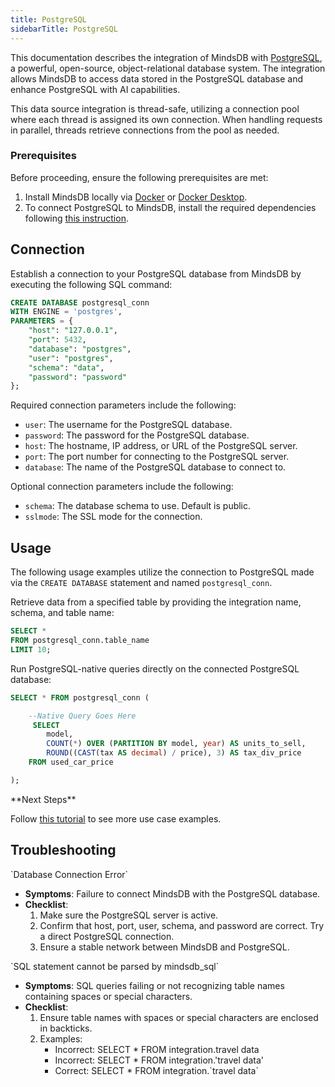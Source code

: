 ```yaml
---
title: PostgreSQL
sidebarTitle: PostgreSQL
---
```


This documentation describes the integration of MindsDB with [PostgreSQL](https://www.postgresql.org/), a powerful, open-source, object-relational database system. 
The integration allows MindsDB to access data stored in the PostgreSQL database and enhance PostgreSQL with AI capabilities.

<Tip>
This data source integration is thread-safe, utilizing a connection pool where each thread is assigned its own connection. When handling requests in parallel, threads retrieve connections from the pool as needed.
</Tip>

### Prerequisites

Before proceeding, ensure the following prerequisites are met:

 1. Install MindsDB locally via [Docker](https://docs.mindsdb.com/setup/self-hosted/docker) or [Docker Desktop](https://docs.mindsdb.com/setup/self-hosted/docker-desktop).
 2. To connect PostgreSQL to MindsDB, install the required dependencies following [this instruction](https://docs.mindsdb.com/setup/self-hosted/docker#install-dependencies).

## Connection

Establish a connection to your PostgreSQL database from MindsDB by executing the following SQL command:

```sql
CREATE DATABASE postgresql_conn 
WITH ENGINE = 'postgres', 
PARAMETERS = {
    "host": "127.0.0.1",
    "port": 5432,
    "database": "postgres",
    "user": "postgres",
    "schema": "data",
    "password": "password"
};
```

Required connection parameters include the following:

*    `user`: The username for the PostgreSQL database.
*    `password`: The password for the PostgreSQL database.
*    `host`: The hostname, IP address, or URL of the PostgreSQL server.
*    `port`: The port number for connecting to the PostgreSQL server.
*    `database`: The name of the PostgreSQL database to connect to.

Optional connection parameters include the following:

*    `schema`: The database schema to use. Default is public.
*    `sslmode`: The SSL mode for the connection.

## Usage

The following usage examples utilize the connection to PostgreSQL made via the `CREATE DATABASE` statement and named `postgresql_conn`.

Retrieve data from a specified table by providing the integration name, schema, and table name:

```sql
SELECT *
FROM postgresql_conn.table_name
LIMIT 10;
```

Run PostgreSQL-native queries directly on the connected PostgreSQL database:

```sql
SELECT * FROM postgresql_conn (

    --Native Query Goes Here
     SELECT 
        model, 
        COUNT(*) OVER (PARTITION BY model, year) AS units_to_sell, 
        ROUND((CAST(tax AS decimal) / price), 3) AS tax_div_price
    FROM used_car_price

);
```

<Tip>
**Next Steps**

Follow [this tutorial](https://docs.mindsdb.com/use-cases/predictive_analytics/house-sales-forecasting) to see more use case examples.
</Tip>

## Troubleshooting

<Warning>
`Database Connection Error`

* **Symptoms**: Failure to connect MindsDB with the PostgreSQL database.
* **Checklist**:
    1. Make sure the PostgreSQL server is active.
    2. Confirm that host, port, user, schema, and password are correct. Try a direct PostgreSQL connection.
    3. Ensure a stable network between MindsDB and PostgreSQL.
</Warning>

<Warning>
`SQL statement cannot be parsed by mindsdb_sql`

* **Symptoms**: SQL queries failing or not recognizing table names containing spaces or special characters.
* **Checklist**:
    1. Ensure table names with spaces or special characters are enclosed in backticks.
    2. Examples:
        * Incorrect: SELECT * FROM integration.travel data
        * Incorrect: SELECT * FROM integration.'travel data'
        * Correct: SELECT * FROM integration.\`travel data\`
</Warning>
